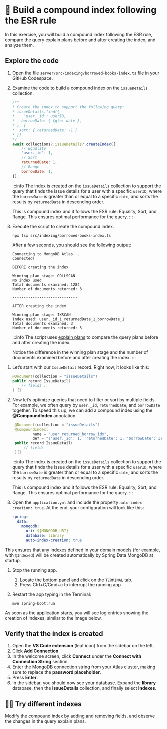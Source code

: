 
# 👐 Build a compound index following the ESR rule

In this exercise, you will build a compound index following the ESR rule, compare the query explain plans before and after creating the index, and analyze them.

## Explore the code

<Tabs groupId="server">
<TabItem value="node" label="🚀 NodeJS/Express">

1. Open the file `server/src/indexing/borrowed-books-index.ts` file in your GitHub Codespace.

2. Examine the code to build a compound index on the `issueDetails` collection.

    ```js
    /**
    * Create the index to support the following query:
    * issueDetails.find({
    *    'user._id': userID,
    *   borrowDate: { $gte: date },
    * }, {
    *  sort: { returnedDate: -1 }
    * })
    */
    await collections?.issueDetails?.createIndex({
        // Equality
        'user._id': 1,
        // Sort
        returnedDate: 1,
        // Range
        borrowDate: 1,
    });
    ```

    :::info
    The index is created on the `issueDetails` collection to support the query that finds the issue details for a user with a specific `userID`, where the `borrowDate` is greater than or equal to a specific `date`, and sorts the results by `returnedDate` in descending order.

    This is compound index and it follows the ESR rule: Equality, Sort, and Range. This ensures optimal performance for the query.
    :::

3. Execute the script to create the compound index.

    ```
    npx tsx src/indexing/borrowed-books-index.ts
    ```

    After a few seconds, you should see the following output:

    ```
    Connecting to MongoDB Atlas...
    Connected!

    BEFORE creating the index

    Winning plan stage: COLLSCAN
    No index used
    Total documents examined: 1284
    Number of documents returned: 3

    -----------------------------

    AFTER creating the index

    Winning plan stage: IXSCAN
    Index used: user._id_1_returnedDate_1_borrowDate_1
    Total documents examined: 3
    Number of documents returned: 3
    ```

    :::info
    The script uses [explain plans](https://docs.mongodb.com/manual/reference/method/cursor.explain/) to compare the query plans before and after creating the index.

    Notice the difference in the winning plan stage and the number of documents examined before and after creating the index.
    :::


</TabItem>

<TabItem value="java" label="☕️ Java Spring Boot">

1. Let’s start with our `IssueDetail` record. Right now, it looks like this:
    ```kotlin title='src/main/java/com/mongodb/devrel/library/domain/model/IssueDetail.java'
    @Document(collection = "issueDetails")
    public record IssueDetail(
        // fields ..
    ) {}
    ``` 

2. Now let’s optimize queries that need to filter or sort by multiple fields.
    For example, we often query by `user._id`, `returnedDate`, and `borrowDate` together.
    To speed this up, we can add a compound index using the **@CompoundIndex** annotation.  
   ```kotlin title='src/main/java/com/mongodb/devrel/library/domain/model/IssueDetail.java' 
    @Document(collection = "issueDetails")
    @CompoundIndex(
            name = "user_returned_borrow_idx", 
            def = "{'user._id': 1, 'returnedDate': 1, 'borrowDate': 1}")
    public record IssueDetail(
        // fields
    ){}
    ```

    :::info
    The index is created on the `issueDetails` collection to support the query that finds the issue details for a user with a specific `userID`, where the `borrowDate` is greater than or equal to a specific `date`, and sorts the results by `returnedDate` in descending order.

    This is compound index and it follows the ESR rule: Equality, Sort, and Range. This ensures optimal performance for the query.
    :::
3. Open the `application.yml` and include the property `auto-index-creation: true`. At the end, your configuration will look like this:


    ```yaml title='src/main/resources/application.yml'
    spring:
      data:
        mongodb:
          uri: ${MONGODB_URI}
          database: library
          auto-index-creation: true
    ```

This ensures that any indexes defined in your domain models (for example, with `@Indexed`) will be created automatically by Spring Data MongoDB at startup.

1. Stop the running app.
    1. Locate the bottom panel and click on the `TERMINAL` tab.
    1. Press Ctrl+C/Cmd+c to interrupt the running app

1. Restart the app typing in the Terminal:

    ```
    mvn spring-boot:run
    ```
As soon as the application starts, you will see log entries showing the creation of indexes, similar to the image below.

<Screenshot url="https://github.com/mongodb-developer/library-management-system" src="img/screenshots/70-indexing/1-index-creation.png" alt="Spring Index creation" />

</TabItem>
</Tabs>

## Verify that the index is created

1. Open the **VS Code extension** (leaf icon) from the sidebar on the left.
1. Click **Add Connection**.
1. In the welcome screen, click **Connect** under the **Connect with Connection String** section.
1. Enter the MongoDB connection string from your Atlas cluster, making sure to replace the **password placeholder**.
1. Press **Enter**.
1. In the sidebar, you should now see your database. Expand the **library** database, then the **issueDetails** collection, and finally select **Indexes**.

<Screenshot url="https://github.com/mongodb-developer/library-management-system" src="img/screenshots/70-indexing/2-index-vscode.png" alt="VS Code Extension showing the collection indexes" />

## 🦸‍♀️ Try different indexes

Modify the compound index by adding and removing fields, and observe the changes in the query explain plans.

